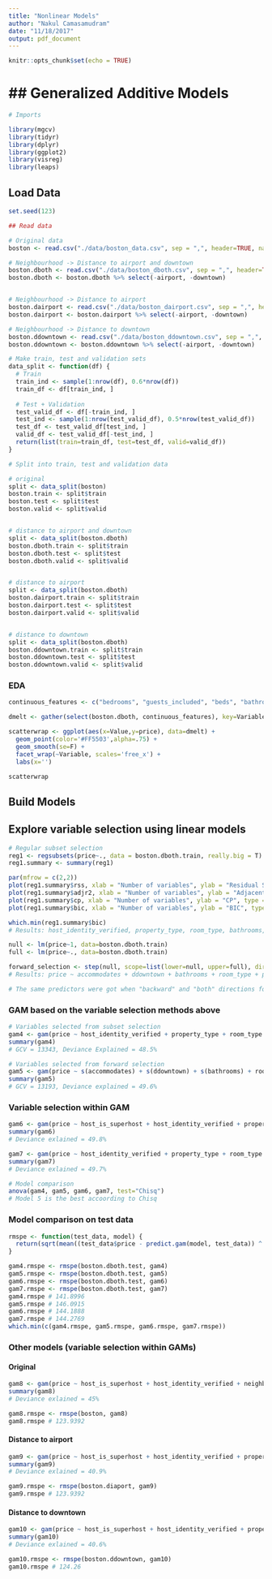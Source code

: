 ```yaml
---
title: "Nonlinear Models"
author: "Nakul Camasamudram"
date: "11/18/2017"
output: pdf_document
---
```


```r
knitr::opts_chunk$set(echo = TRUE)
```

## Generalized Additive Models
===============================

```r
# Imports

library(mgcv)
library(tidyr)
library(dplyr)
library(ggplot2)
library(visreg)
library(leaps)
```

## Load Data

```r
set.seed(123)

## Read data

# Original data
boston <- read.csv("./data/boston_data.csv", sep = ",", header=TRUE, na.strings=c("", " ", "NA"))

# Neighbourhood -> Distance to airport and downtown
boston.dboth <- read.csv("./data/boston_dboth.csv", sep = ",", header=TRUE, na.strings=c("", " ", "NA"))
boston.dboth <- boston.dboth %>% select(-airport, -downtown)


# Neighbourhood -> Distance to airport
boston.dairport <- read.csv("./data/boston_dairport.csv", sep = ",", header=TRUE, na.strings=c("", " ", "NA"))
boston.dairport <- boston.dairport %>% select(-airport, -downtown)

# Neighbourhood -> Distance to downtown
boston.ddowntown <- read.csv("./data/boston_ddowntown.csv", sep = ",", header=TRUE, na.strings=c("", " ", "NA"))
boston.ddowntown <- boston.ddowntown %>% select(-airport, -downtown)
```

```r
# Make train, test and validation sets
data_split <- function(df) {
  # Train
  train_ind <- sample(1:nrow(df), 0.6*nrow(df))
  train_df <- df[train_ind, ]
  
  # Test + Validation
  test_valid_df <- df[-train_ind, ]
  test_ind <- sample(1:nrow(test_valid_df), 0.5*nrow(test_valid_df))
  test_df <- test_valid_df[test_ind, ]
  valid_df <- test_valid_df[-test_ind, ]
  return(list(train=train_df, test=test_df, valid=valid_df))
}

# Split into train, test and validation data

# original
split <- data_split(boston)
boston.train <- split$train
boston.test <- split$test
boston.valid <- split$valid


# distance to airport and downtown
split <- data_split(boston.dboth)
boston.dboth.train <- split$train
boston.dboth.test <- split$test
boston.dboth.valid <- split$valid


# distance to airport
split <- data_split(boston.dboth)
boston.dairport.train <- split$train
boston.dairport.test <- split$test
boston.dairport.valid <- split$valid


# distance to downtown
split <- data_split(boston.dboth)
boston.ddowntown.train <- split$train
boston.ddowntown.test <- split$test
boston.ddowntown.valid <- split$valid
```

### EDA

```r
continuous_features <- c("bedrooms", "guests_included", "beds", "bathrooms", "minimum_nights", "accommodates", "number_of_reviews", "ddowntown", "dairport", "price")

dmelt <- gather(select(boston.dboth, continuous_features), key=Variable, value=Value, -price)

scatterwrap <- ggplot(aes(x=Value,y=price), data=dmelt) +
  geom_point(color='#FF5503',alpha=.75) +
  geom_smooth(se=F) + 
  facet_wrap(~Variable, scales='free_x') +
  labs(x='')

scatterwrap
```

## Build Models

## Explore variable selection using linear models

```r
# Regular subset selection
reg1 <- regsubsets(price~., data = boston.dboth.train, really.big = T)
reg1.summary <- summary(reg1)

par(mfrow = c(2,2))
plot(reg1.summary$rss, xlab = "Number of variables", ylab = "Residual Sum of Squares (RSS)", type = "l")
plot(reg1.summary$adjr2, xlab = "Number of variables", ylab = "Adjacent R square", type = "l")
plot(reg1.summary$cp, xlab = "Number of variables", ylab = "CP", type = "l")
plot(reg1.summary$bic, xlab = "Number of variables", ylab = "BIC", type = "l")

which.min(reg1.summary$bic)
# Results: host_identity_verified, property_type, room_type, bathrooms, bedrooms, guests_included, ddowntown, dairport
```

```r
null <- lm(price~1, data=boston.dboth.train)
full <- lm(price~., data=boston.dboth.train)

forward_selection <- step(null, scope=list(lower=null, upper=full), direction="forward")
# Results: price ~ accommodates + ddowntown + bathrooms + room_type + property_type + bedrooms + dairport + host_identity_verified + instant_bookable + guests_included + cancellation_policy + beds + number_of_reviews

# The same predictors were got when "backward" and "both" directions for steps selctions as well.
```


### GAM based on the variable selection methods above

```r
# Variables selected from subset selection
gam4 <- gam(price ~ host_identity_verified + property_type + room_type + s(bathrooms) + s(bedrooms, k=5) + s(guests_included) + s(ddowntown) + s(dairport), data=boston.dboth.train)
summary(gam4)
# GCV = 13343, Deviance Explained = 48.5%
```

```r
# Variables selected from forward selection
gam5 <- gam(price ~ s(accommodates) + s(ddowntown) + s(bathrooms) + room_type + property_type + s(bedrooms, k=5) + s(dairport) + host_identity_verified + instant_bookable + s(guests_included) + cancellation_policy + s(beds) + s(number_of_reviews), data=boston.dboth.train)
summary(gam5)
# GCV = 13193, Deviance explained = 49.6%
```

### Variable selection within GAM

```r
gam6 <- gam(price ~ host_is_superhost + host_identity_verified + property_type + room_type + s(accommodates) + s(bathrooms) + s(bedrooms, k=5) + s(beds) + bed_type + s(guests_included) + s(minimum_nights) + s(number_of_reviews) + instant_bookable + is_business_travel_ready + cancellation_policy + s(ddowntown) + s(dairport), data=boston.dboth.train, select=T, method="REML")
summary(gam6)
# Deviance exlained = 49.8%
```

```r
gam7 <- gam(price ~ host_identity_verified + property_type + room_type + instant_bookable + s(accommodates) + s(bathrooms) + s(bedrooms, k=5) + s(beds) + s(guests_included) + s(minimum_nights) + s(number_of_reviews) + s(ddowntown) + s(dairport), data=boston.dboth.train, select=T, method="REML")
summary(gam7)
# Deviance exlained = 49.7%
```

```r
# Model comparison
anova(gam4, gam5, gam6, gam7, test="Chisq")
# Model 5 is the best accoording to Chisq
```


### Model comparison on test data

```r
rmspe <- function(test_data, model) {
  return(sqrt(mean((test_data$price - predict.gam(model, test_data)) ^ 2)))
}

gam4.rmspe <- rmspe(boston.dboth.test, gam4)
gam5.rmspe <- rmspe(boston.dboth.test, gam5)
gam6.rmspe <- rmspe(boston.dboth.test, gam6)
gam7.rmspe <- rmspe(boston.dboth.test, gam7)
gam4.rmspe # 141.8996
gam5.rmspe # 146.0915
gam6.rmspe # 144.1888
gam7.rmspe # 144.2769
which.min(c(gam4.rmspe, gam5.rmspe, gam6.rmspe, gam7.rmspe))
```


### Other models (variable selection within GAMs)

#### Original
```r
gam8 <- gam(price ~ host_is_superhost + host_identity_verified + neighborhood + property_type + room_type + s(accommodates) + s(bathrooms) + s(bedrooms, k=5) + s(beds) + bed_type + s(guests_included) + s(minimum_nights) + s(number_of_reviews) + instant_bookable + is_business_travel_ready + cancellation_policy, data=boston.train, select=T, method="REML")
summary(gam8)
# Deviance exlained = 45%

gam8.rmspe <- rmspe(boston, gam8)
gam8.rmspe # 123.9392
```

#### Distance to airport
```r
gam9 <- gam(price ~ host_is_superhost + host_identity_verified + property_type + room_type + s(accommodates) + s(bathrooms) + s(bedrooms, k=5) + s(beds) + bed_type + s(guests_included) + s(minimum_nights) + s(number_of_reviews) + instant_bookable + is_business_travel_ready + cancellation_policy + s(dairport), data=boston.dairport, select=T, method="REML")
summary(gam9)
# Deviance exlained = 40.9%

gam9.rmspe <- rmspe(boston.diaport, gam9)
gam9.rmspe # 123.9392
```

#### Distance to downtown
```r
gam10 <- gam(price ~ host_is_superhost + host_identity_verified + property_type + room_type + s(accommodates) + s(bathrooms) + s(bedrooms, k=5) + s(beds) + bed_type + s(guests_included) + s(minimum_nights) + s(number_of_reviews) + instant_bookable + is_business_travel_ready + cancellation_policy + s(ddowntown), data=boston.ddowntown, select=T, method="REML")
summary(gam10)
# Deviance exlained = 40.6%

gam10.rmspe <- rmspe(boston.ddowntown, gam10)
gam10.rmspe # 124.26
```
